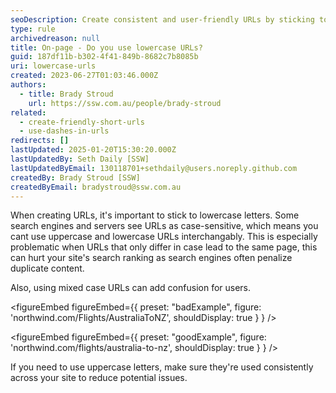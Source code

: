 ```yaml
---
seoDescription: Create consistent and user-friendly URLs by sticking to lowercase letters and avoiding mixed case. This helps search engines and servers understand your website's structure and improves search ranking.
type: rule
archivedreason: null
title: On-page - Do you use lowercase URLs?
guid: 187df11b-b302-4f41-849b-8682c7b8085b
uri: lowercase-urls
created: 2023-06-27T01:03:46.000Z
authors:
  - title: Brady Stroud
    url: https://ssw.com.au/people/brady-stroud
related:
  - create-friendly-short-urls
  - use-dashes-in-urls
redirects: []
lastUpdated: 2025-01-20T15:30:20.000Z
lastUpdatedBy: Seth Daily [SSW]
lastUpdatedByEmail: 130118701+sethdaily@users.noreply.github.com
createdBy: Brady Stroud [SSW]
createdByEmail: bradystroud@ssw.com.au
---
```


When creating URLs, it's important to stick to lowercase letters. Some search engines and servers see URLs as case-sensitive, which means you cant use uppercase and lowercase URLs interchangably.
This is especially problematic when URLs that only differ in case lead to the same page, this can hurt your site's search ranking as search engines often penalize duplicate content.

Also, using mixed case URLs can add confusion for users.

<figureEmbed figureEmbed={{
  preset: "badExample",
  figure: 'northwind.com/Flights/AustraliaToNZ',
  shouldDisplay: true
} } />


<figureEmbed figureEmbed={{
  preset: "goodExample",
  figure: 'northwind.com/flights/australia-to-nz',
  shouldDisplay: true
} } />


If you need to use uppercase letters, make sure they're used consistently across your site to reduce potential issues.
